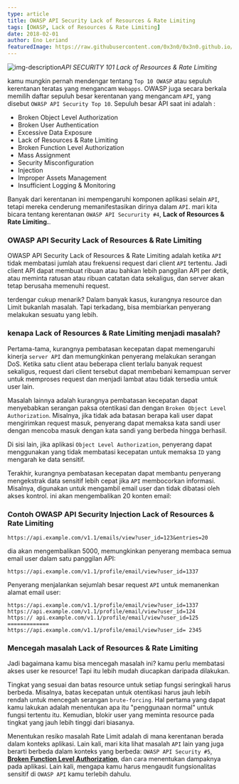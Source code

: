 ```yaml
---
type: article
title: OWASP API Security Lack of Resources & Rate Limiting
tags: [OWASP, Lack of Resources & Rate Limiting]
date: 2018-02-01
author: Eno Leriand
featuredImage: https://raw.githubusercontent.com/0x3n0/0x3n0.github.io/master/assets/img/blogging/Lack-of-Resources-%26-Rate-Limiting.jpg
---
```


![img-description](https://raw.githubusercontent.com/0x3n0/0x3n0.github.io/master/assets/img/blogging/Lack-of-Resources-%26-Rate-Limiting.jpg)_API SECURITY 101 Lack of Resources & Rate Limiting_

kamu mungkin pernah mendengar tentang `Top 10 OWASP` atau sepuluh kerentanan teratas yang mengancam `Webapps`. OWASP juga secara berkala memilih daftar sepuluh besar kerentanan yang mengancam `API`, yang disebut `OWASP API Security Top 10`. Sepuluh besar API saat ini adalah :

- Broken Object Level Authorization 
- Broken User Authentication
- Excessive Data Exposure
- Lack of Resources & Rate Limiting
- Broken Function Level Authorization
- Mass Assignment
- Security Misconfiguration 
- Injection
- Improper Assets Management
- Insufficient Logging & Monitoring

Banyak dari kerentanan ini mempengaruhi komponen aplikasi selain `API`, tetapi mereka cenderung memanifestasikan dirinya dalam `API`. mari kita bicara tentang kerentanan `OWASP API Secururity #4`, **Lack of Resources & Rate Limiting.**.

### OWASP API Security Lack of Resources & Rate Limiting

OWASP API Security Lack of Resources & Rate Limiting adalah ketika `API` tidak membatasi jumlah atau frekuensi request dari client `API` tertentu. Jadi client API dapat membuat ribuan atau bahkan lebih panggilan API per detik, atau meminta ratusan atau ribuan catatan data sekaligus, dan server akan tetap berusaha memenuhi request.

terdengar cukup menarik? Dalam banyak kasus, kurangnya resource dan Limit bukanlah masalah. Tapi terkadang, bisa membiarkan penyerang melakukan sesuatu yang lebih.

### kenapa Lack of Resources & Rate Limiting menjadi masalah?

Pertama-tama, kurangnya pembatasan kecepatan dapat memengaruhi kinerja `server API` dan memungkinkan penyerang melakukan serangan DoS. Ketika satu client atau beberapa client terlalu banyak request sekaligus, request dari client tersebut dapat membebani kemampuan server untuk memproses request dan menjadi lambat atau tidak tersedia untuk user lain.

Masalah lainnya adalah kurangnya pembatasan kecepatan dapat menyebabkan serangan paksa otentikasi dan dengan `Broken Object Level Authorization`. Misalnya, jika tidak ada batasan berapa kali user dapat mengirimkan request masuk, penyerang dapat memaksa kata sandi user dengan mencoba masuk dengan kata sandi yang berbeda hingga berhasil. 

Di sisi lain, jika aplikasi `Object Level Authorization`, penyerang dapat menggunakan yang tidak membatasi kecepatan untuk memaksa `ID` yang mengarah ke data sensitif.

Terakhir, kurangnya pembatasan kecepatan dapat membantu penyerang mengekstrak data sensitif lebih cepat jika `API` membocorkan informasi. Misalnya, digunakan untuk mengambil email user dan tidak dibatasi oleh akses kontrol. ini akan mengembalikan 20 konten email:

### Contoh OWASP API Security Injection Lack of Resources & Rate Limiting

```
https://api.example.com/v1.1/emails/view?user_id=123&entries=20
```

dia akan mengembalikan 5000, memungkinkan penyerang membaca semua email user dalam satu panggilan API:

```
https://api.example.com/v1.1/profile/email/view?user_id=1337
```

Penyerang menjalankan sejumlah besar request `API` untuk memanenkan alamat email user:

```
https://api.example.com/v1.1/profile/email/view?user_id=1337 
https://api.example.com/v1.1/profile/email/view?user_id=124 
https:// api.example.com/v1.1/profile/email/view?user_id=125 
=============
https://api.example.com/v1.1/profile/email/view?user_id= 2345
```

### Mencegah masalah Lack of Resources & Rate Limiting

Jadi bagaimana kamu bisa mencegah masalah ini? 
kamu perlu membatasi akses user ke resource! Tapi itu lebih mudah diucapkan daripada dilakukan.

Tingkat yang sesuai dan batas resource untuk setiap fungsi seringkali harus berbeda. Misalnya, batas kecepatan untuk otentikasi harus jauh lebih rendah untuk mencegah serangan `brute-forcing`. Hal pertama yang dapat kamu lakukan adalah menentukan apa itu "penggunaan normal" untuk fungsi tertentu itu. Kemudian, blokir user yang meminta resource pada tingkat yang jauh lebih tinggi dari biasanya.

Menentukan resiko masalah Rate Limit adalah di mana kerentanan berada dalam konteks aplikasi. Lain kali, mari kita lihat masalah `API` lain yang juga berarti berbeda dalam konteks yang berbeda: `OWASP API Security #5`, [**Broken Function Level Authorization**](https://0x3n0.github.io/Function-Level-Authorizationd), dan cara menentukan dampaknya pada aplikasi. Lain kali, mengapa kamu harus mengaudit fungsionalitas sensitif di `OWASP API` kamu terlebih dahulu.
